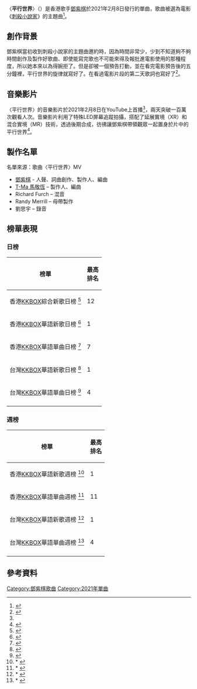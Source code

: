 {{About|鄧紫棋歌曲《平行世界》|其他用法|平行世界}}
{{noteTA
|G1=Music
}}
{{Infobox song
| name       = 平行世界
| cover      =
| alt        =
| border     = yes
| type       = 
| artist     = [[G.E.M.|G.E.M.]]
| album      = 
| released   = {{start date|df=y|2021|02|08}}<ref name="apple music">{{cite web|url= https://music.apple.com/hk/album/parallel-single/1551967897|title= 鄧紫棋 - 單曲 - 《平行世界 Parallel》|work= [[Apple_music|Apple music]]|access-date= 2021-02-10|archive-date= 2021-02-19|archive-url= https://web.archive.org/web/20210219140036/https://music.apple.com/hk/album/parallel-single/1551967897|dead-url= no}}</ref>
| format     = {{hlist|[[數位音樂下載|數位下載]]|[[串流媒體|串流媒體]]}}
| recorded   = 2021年
| studio     = 
| venue      = 
| genre      = {{hlist|[[流行音樂|流行]]}}
| length     = {{duration|m=04|s=07}}
| label      = 
| writer     = {{hlist|G.E.M.}}
| producer   = {{hlist|G.E.M.|[[T-ma|T-Ma 馬敬恆]]}}
| misc       = {{External music video|{{YouTube|JW52KtyGMBI|〈平行世界〉}}|type= song}}
}}

〈'''平行世界'''〉（{{lang-en|"Parallel"}}）是香港歌手[[鄧紫棋|鄧紫棋]]於2021年2月8日發行的單曲，歌曲被選為電影《[[刺殺小說家|刺殺小說家]]》的主題曲<ref>{{cite web|url= https://www.carture.com.tw/others/article/13406-【車勢星聞】G.E.M.鄧紫棋單曲《平行世界》全球同步發行|title= G.E.M.鄧紫棋單曲《平行世界》全球同步發行|date= {{start_date|2021|02|08}}|author= 金詠情}}</ref>。

== 創作背景 ==
鄧紫棋當初收到刺殺小說家的主題曲邀約時，因為時間非常少，少到不知道夠不夠時間創作及製作好歌曲、即使能寫完歌也不可能來得及報批進電影使用的那種程度，所以她本來以為得婉拒了。但是卻被一個預告打動，並在看完電影預告後的五分鐘裡，平行世界的旋律就寫好了。在看過電影片段的第二天歌詞也寫好了<ref name= "YouTube">{{cite web|url= https://www.youtube.com/watch?v=JW52KtyGMBI|title= 《平行世界 Parallel》|via= [[YouTube|YouTube]]|access-date= 2021-02-10|archive-date= 2022-01-04|archive-url= https://web.archive.org/web/20220104034625/https://www.youtube.com/watch?v=JW52KtyGMBI|dead-url= no}}</ref>。

== 音樂影片 ==
〈平行世界〉的音樂影片於2021年2月8日在YouTube上首播<ref name= "YouTube"/>，兩天突破一百萬次觀看人次。音樂影片利用了特殊LED屏幕追蹤拍攝，搭配了延展實境（XR）和混合實境（MR）技術，透過後期合成，彷彿讓鄧紫棋帶領觀眾一起置身於片中的平行世界<ref>{{cite web|url= https://stars.udn.com/star/story/10092/5242167|title= 失去所愛之人… 鄧紫棋神速完工藏巧思|author= 林士傑|date= {{start_date|2021|02|08}}|work= 噓！星聞|access-date= 2021-02-14|archive-date= 2021-06-28|archive-url= https://web.archive.org/web/20210628142952/https://stars.udn.com/star/story/10092/5242167|dead-url= no}}</ref>。

== 製作名單 ==
名單來源：歌曲〈平行世界〉MV
*[[鄧紫棋|鄧紫棋]] - 人聲、詞曲創作、製作人、編曲
*[[T-ma|T-Ma 馬敬恆]] – 製作人、編曲
*Richard Furch – 混音
*Randy Merrill – 母帶製作
*劉思宇 – 錄音

== 榜單表現 ==
{{col-begin}}
{{col-2}}
=== 日榜 ===
{| class="wikitable plainrowheaders sortable"
|-
! scope="col"| 榜單
! scope="col"| 最高<br>排名
|- align ="center"
| 香港[[KKBOX|KKBOX]]綜合新歌日榜 <ref>{{cite web|url= https://kma.kkbox.com/charts/daily/newrelease?cate=104&date=2021-02-12&lang=tc&terr=hk|title= KKBOX綜合新歌日榜 (2021年2月12日)|work= [[KKBOX|KKBOX (香港)]]}}</ref>
| 12
|- align ="center"
| 香港[[KKBOX|KKBOX]]華語新歌日榜 <ref>{{cite web|url= https://kma.kkbox.com/charts/daily/newrelease?cate=297&date=2021-03-01&lang=tc&terr=hk|title= KKBOX華語新歌日榜 (2021年3月1日)|work= [[KKBOX|KKBOX (香港)]]}}</ref>
| 1
|- align ="center"
| 香港[[KKBOX|KKBOX]]華語單曲日榜 <ref>{{cite web|url= https://kma.kkbox.com/charts/daily/song?cate=297&date=2021-02-10&lang=tc&terr=hk|title= KKBOX華語單曲日榜 (2021年2月10日)|work= [[KKBOX|KKBOX (香港)]]}}</ref>
| 7
|- align ="center"
| 台灣[[KKBOX|KKBOX]]華語新歌日榜 <ref>{{cite web|url= https://kma.kkbox.com/charts/daily/newrelease?date=2021-02-28&lang=tc&terr=tw|title= KKBOX華語單曲日榜 (2021年2月28日)|work= [[KKBOX|KKBOX (臺灣)]]}}</ref>
| 1
|- align ="center"
| 台灣[[KKBOX|KKBOX]]華語單曲日榜 <ref> {{cite web|url= https://kma.kkbox.com/charts/daily/song?date=2021-03-02&lang=tc&terr=tw|title= KKBOX華語單曲日榜 (2021年3月2日)|work= [[KKBOX|KKBOX (臺灣)]]}}</ref>
| 4
|- align ="center"
|}

{{col-2}}
=== 週榜 ===
{| class="wikitable plainrowheaders sortable"
|-
! scope="col"| 榜單
! scope="col"| 最高<br>排名
|- align ="center"
| 香港[[KKBOX|KKBOX]]華語新歌週榜 <ref>* {{cite web|url= https://kma.kkbox.com/charts/weekly/newrelease?cate=297&date=2021-03-04&lang=tc&terr=hk|title= 華語新歌週榜 (2021年2月26日至2021年3月4日)|work= [[KKBOX|KKBOX (香港)]]}}</ref>
| 1
|- align ="center"
| 香港[[KKBOX|KKBOX]]華語單曲週榜 <ref>* {{cite web|url= https://kma.kkbox.com/charts/weekly/song?cate=297&date=2021-02-18&lang=tc&terr=hk|title= 華語單曲週榜 (2021年2月12日至2021年2月18日)|work= [[KKBOX|KKBOX (香港)]]}}</ref>
| 11
|- align ="center"
| 台灣[[KKBOX|KKBOX]]華語新歌週榜 <ref>* {{cite web|url= https://kma.kkbox.com/charts/weekly/newrelease?date=2021-02-26&lang=tc&terr=tw|title= KKBOX華語新歌週榜 (2021年2月26日至2021年3月4日)|work= [[KKBOX|KKBOX (臺灣)]]}}</ref>
| 1
|- align ="center"
| 台灣[[KKBOX|KKBOX]]華語單曲週榜 <ref>* {{cite web|url= https://kma.kkbox.com/charts/weekly/song?date=2021-03-04&lang=tc&terr=tw|title= KKBOX華語單曲週榜 (2021年2月26日至2021年3月4日)|work= [[KKBOX|KKBOX (臺灣)]]}}</ref>
| 4
|- align ="center"
|}
{{col-end}}

== 參考資料 ==
{{reflist|30em}}

{{鄧紫棋歌曲}}
{{DEFAULTSORT: Parallel}}

[[Category:鄧紫棋歌曲|Category:鄧紫棋歌曲]]
[[Category:2021年單曲|Category:2021年單曲]]